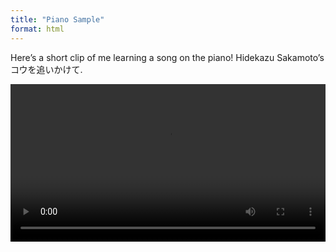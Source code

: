 ```yaml
---
title: "Piano Sample"
format: html
---
```


Here’s a short clip of me learning a song on the piano!
Hidekazu Sakamoto's コウを追いかけて.

<video controls width="100%">
  <source src="media/pianosample.mp4" type="video/mp4">
  Your browser does not support the video tag.
</video>